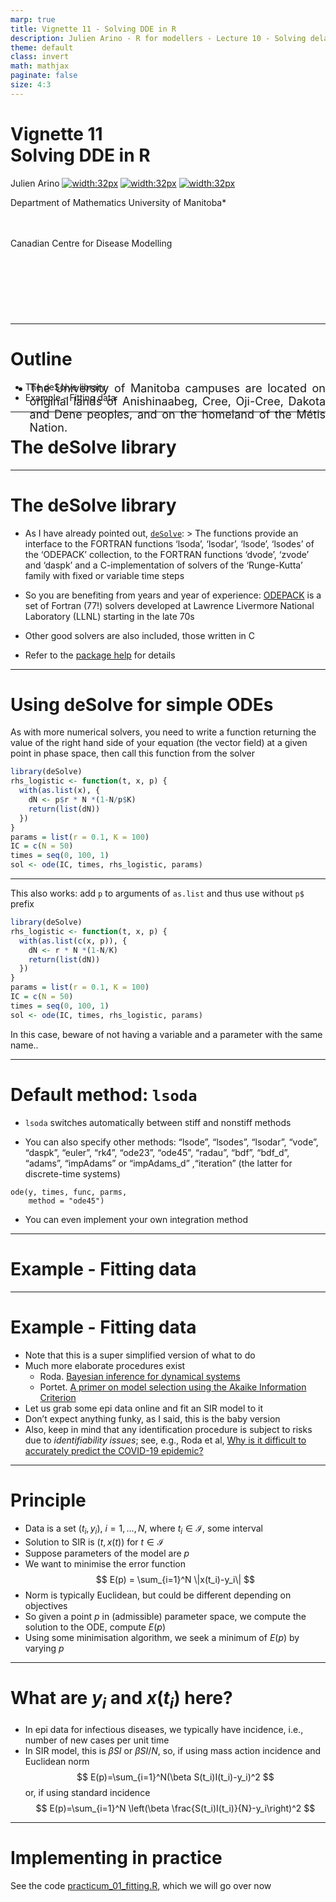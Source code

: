 ---
marp: true
title: Vignette 11 - Solving DDE in R
description: Julien Arino - R for modellers - Lecture 10 - Solving delay differential equations (DDE) in R
theme: default
class: invert
math: mathjax
paginate: false
size: 4:3
---

<style>
  img[alt~="center"] {
    display: block;
    margin: 0 auto;
  }
</style>

<!-- backgroundColor: black -->
<!-- _backgroundImage: "linear-gradient(to top, #85110d, 1%, black)" -->

# Vignette 11<br>Solving DDE in R

Julien Arino [![width:32px](https://raw.githubusercontent.com/julien-arino/presentations/main/FIGS/icons/email-round.png)](mailto:Julien.Arino@umanitoba.ca) [![width:32px](https://raw.githubusercontent.com/julien-arino/presentations/main/FIGS/icons/world-wide-web.png)](https://julien-arino.github.io/) [![width:32px](https://raw.githubusercontent.com/julien-arino/presentations/main/FIGS/icons/github-icon.png)](https://github.com/julien-arino)

Department of Mathematics
University of Manitoba*

<div style = "font-size:18px; margin-top:-10px; padding-bottom:30px;"></div>

Canadian Centre for Disease Modelling

<div style = "text-align: justify; position: relative; bottom: -5%; font-size:18px;">
* The University of Manitoba campuses are located on original lands of Anishinaabeg, Cree, Oji-Cree, Dakota and Dene peoples, and on the homeland of the Métis Nation.</div>

---

<!-- _backgroundImage: "linear-gradient(to top, #85110d, 1%, black)" -->
# Outline

- The deSolve library
- Example - Fitting data

---

<!-- _backgroundImage: "linear-gradient(to top, #85110d, 1%, black)" -->
# The deSolve library

---

# The deSolve library

- As I have already pointed out, [`deSolve`](https://cran.r-project.org/web/packages/deSolve/index.html):
> The functions provide an interface to the FORTRAN functions 'lsoda', 'lsodar', 'lsode', 'lsodes' of the 'ODEPACK' collection, to the FORTRAN functions 'dvode', 'zvode' and 'daspk' and a C-implementation of solvers of the 'Runge-Kutta' family with fixed or variable time steps

- So you are benefiting from years and year of experience: [ODEPACK](https://computing.llnl.gov/projects/odepack) is a set of Fortran (77!) solvers developed at Lawrence Livermore National Laboratory (LLNL) starting in the late 70s

- Other good solvers are also included, those written in C

- Refer to the [package help](https://cran.r-project.org/web/packages/deSolve/deSolve.pdf) for details

---

# Using deSolve for simple ODEs

As with more numerical solvers, you need to write a function returning the value of the right hand side of your equation (the vector field) at a given point in phase space, then call this function from the solver

```R
library(deSolve)
rhs_logistic <- function(t, x, p) {
  with(as.list(x), {
    dN <- p$r * N *(1-N/p$K)
    return(list(dN))
  })
}
params = list(r = 0.1, K = 100)
IC = c(N = 50)
times = seq(0, 100, 1)
sol <- ode(IC, times, rhs_logistic, params)
```

---

This also works: add `p` to arguments of `as.list` and thus use without `p$` prefix

```R
library(deSolve)
rhs_logistic <- function(t, x, p) {
  with(as.list(c(x, p)), {
    dN <- r * N *(1-N/K)
    return(list(dN))
  })
}
params = list(r = 0.1, K = 100)
IC = c(N = 50)
times = seq(0, 100, 1)
sol <- ode(IC, times, rhs_logistic, params)
```

In this case, beware of not having a variable and a parameter with the same name..

---

# Default method: `lsoda`

- `lsoda` switches automatically between stiff and nonstiff methods

- You can also specify other methods: "lsode", "lsodes", "lsodar", "vode", "daspk", "euler", "rk4", "ode23", "ode45", "radau", "bdf", "bdf_d", "adams", "impAdams" or "impAdams_d" ,"iteration" (the latter for discrete-time systems)

```
ode(y, times, func, parms, 
    method = "ode45")
```

- You can even implement your own integration method

---

<!-- _backgroundImage: "linear-gradient(to bottom, red, black)" -->
# Example - Fitting data

---

# Example - Fitting data

- Note that this is a super simplified version of what to do
- Much more elaborate procedures exist
  - Roda. [Bayesian inference for dynamical systems](https://doi.org/10.1016/j.idm.2019.12.007)
  - Portet. [A primer on model selection using the Akaike Information Criterion](https://doi.org/10.1016/j.idm.2019.12.010)
- Let us grab some epi data online and fit an SIR model to it
- Don't expect anything funky, as I said, this is the baby version
- Also, keep in mind that any identification procedure is subject to risks due to *identifiability issues*; see, e.g., Roda et al, [Why is it difficult to accurately predict the COVID-19 epidemic?](https://doi.org/10.1016/j.idm.2020.03.001)

---

# Principle

- Data is a set $(t_i,y_i)$, $i=1,\ldots,N$, where $t_i\in\mathcal{I}$, some interval
- Solution to SIR is $(t,x(t))$ for $t\in\mathcal{I}$
- Suppose parameters of the model are $p$
- We want to minimise the error function
$$
E(p) = \sum_{i=1}^N \|x(t_i)-y_i\|
$$
- Norm is typically Euclidean, but could be different depending on objectives
- So given a point $p$ in (admissible) parameter space, we compute the solution to the ODE, compute $E(p)$
- Using some minimisation algorithm, we seek a minimum of $E(p)$ by varying $p$

---

# What are $y_i$ and $x(t_i)$ here?

- In epi data for infectious diseases, we typically have incidence, i.e., number of new cases per unit time
- In SIR model, this is $\beta SI$ or $\beta SI/N$, so, if using mass action incidence and Euclidean norm
$$
E(p)=\sum_{i=1}^N(\beta S(t_i)I(t_i)-y_i)^2
$$
or, if using standard incidence
$$
E(p)=\sum_{i=1}^N
\left(\beta \frac{S(t_i)I(t_i)}{N}-y_i\right)^2
$$

---

# Implementing in practice

See the code [practicum_01_fitting.R](https://raw.githubusercontent.com/julien-arino/3MC-course-epidemiological-modelling/main/CODE/practicum_01_fitting.R), which we will go over now